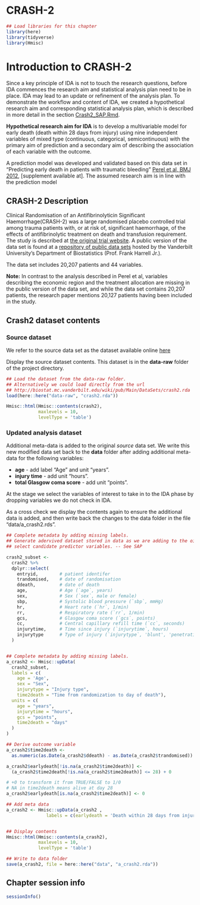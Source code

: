 # CRASH-2 {-}


```r
## Load libraries for this chapter
library(here)
library(tidyverse)
library(Hmisc)
```

# Introduction to CRASH-2

Since a key principle of IDA is not to touch the research questions, before IDA commences the research aim and statistical analysis plan need to be in place. 
IDA may lead to an update or refinement of the analysis plan. To demonstrate the workflow and content of IDA, we created a hypothetical research aim and corresponding statistical analysis plan, which is described in more detail in the section [Crash2_SAP.Rmd](Crash2_SAP.Rmd).

**Hypothetical research aim for IDA** is to develop a multivariable model for early death (death within 28 days from injury) using nine independent variables of mixed type (continuous, categorical, semicontinuous) with the primary aim of prediction and a secondary aim of describing the association of each variable with the outcome. 

A prediction model was developed and validated based on this data set in "Predicting early death in patients with traumatic bleeding"  [Perel et al, BMJ 2012](https://doi.org/10.1136/bmj.e5166), [supplement available at]. The assumed research aim is in line with the prediction model


## CRASH-2 Description

Clinical Randomisation of an Antifibrinolyticin Significant Haemorrhage(CRASH-2)  was a large randomised placebo controlled trial among trauma patients with, or at risk of, significant haemorrhage, of the effects of antifibrinolytic treatment on death and transfusion requirement. The study is described at [the original trial website](http://crash2.lshtm.ac.uk/). A public version of the data set is found at a [repository of public data sets](http://biostat.mc.vanderbilt.edu/wiki/Main/DataSets) hosted by the Vanderbilt University's Department of Biostatistics (Prof. Frank Harrell Jr.).

The data set includes 20,207 patients and 44 variables. 

**Note:** In contrast to the analysis described in Perel et al, variables describing the economic region and the treatment allocation are missing in the public version of the data set, and while the data set contains 20,207 patients, the research paper mentions 20,127 patients having been included in the study.


## Crash2 dataset contents

### Source dataset 

We refer to the source data set as the dataset available online [here](http://biostat.mc.vanderbilt.edu/wiki/Main/DataSets)

Display the source dataset contents. This dataset is in the **data-raw** folder of the project directory. 

```r
## Load the dataset from the data-raw folder. 
## Alternatively we could load directly from the url 
## http://biostat.mc.vanderbilt.edu/wiki/pub/Main/DataSets/crash2.rda
load(here::here("data-raw", "crash2.rda"))

Hmisc::html(Hmisc::contents(crash2),
            maxlevels = 10,
            levelType = 'table')

```


### Updated analysis dataset

Additional meta-data is added to the original *source* data set. We write this new modified data set back to the **data** folder after adding additional meta-data for the following variables:

* **age** - add label "Age" and unit "years". 
* **injury time** - add unit "hours". 
* **total Glasgow coma score** - add unit "points". 


At the stage we select the variables of interest to take in to the IDA phase by dropping variables we do not check in IDA.

As a cross check we display the contents again to ensure the additional data is added, and then write back the changes to the data folder in the file "data/a_crash2.rds". 

```r

## Complete metadata by adding missing labels. 
## Generate adervived dataset stored in data as we are adding to the oirginal source dataset obtained. 
## select candidate predictor variables. -- See SAP

crash2_subset <-
  crash2 %>%
  dplyr::select(
    entryid,        # patient identifer
    trandomised,    # date of randomisation 
    ddeath,         # date of death
    age,            # Age (`age`, years)
    sex,            # Sex (`sex`, male or female)
    sbp,            # Systolic blood pressure (`sbp`, mmHg)
    hr,             # Heart rate (`hr`, 1/min)
    rr,             # Respiratory rate (`rr`, 1/min)
    gcs,            # Glasgow coma score (`gcs`, points)
    cc,             # Central capillary refill time (`cc`, seconds)
    injurytime,     # Time since injury (`injurytime`, hours)
    injurytype      # Type of injury (`injurytype`, 'blunt', 'penetrating' or 'blunt and penetrating')
  )


## Complete metadata by adding missing labels.
a_crash2 <- Hmisc::upData(
  crash2_subset,
  labels = c(
    age = 'Age',
    sex = "Sex", 
    injurytype = "Injury type", 
    time2death = "Time from randomization to day of death"),
  units = c(
    age = "years",
    injurytime = "hours",
    gcs = "points", 
    time2death = "days"
  )
)

## Derive outcome variable
a_crash2$time2death <-
  as.numeric(as.Date(a_crash2$ddeath) - as.Date(a_crash2$trandomised))

a_crash2$earlydeath[!is.na(a_crash2$time2death)] <-
  (a_crash2$time2death[!is.na(a_crash2$time2death)] <= 28) + 0

# +0 to transform it from TRUE/FALSE to 1/0
# NA in time2death means alive at day 28
a_crash2$earlydeath[is.na(a_crash2$time2death)] <- 0    

## Add meta data
a_crash2 <- Hmisc::upData(a_crash2 ,
               labels = c(earlydeath = 'Death within 28 days from injury'))


## Display contents
Hmisc::html(Hmisc::contents(a_crash2),
            maxlevels = 10,
            levelType = 'table')

## Write to data folder
save(a_crash2, file = here::here("data", "a_crash2.rda"))
```

## Chapter session info

```r
sessionInfo()
```



